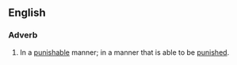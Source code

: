==English==

===Adverb===
{{en-adv}}
# In a [[punishable]] manner; in a manner that is able to be [[punish]]ed.